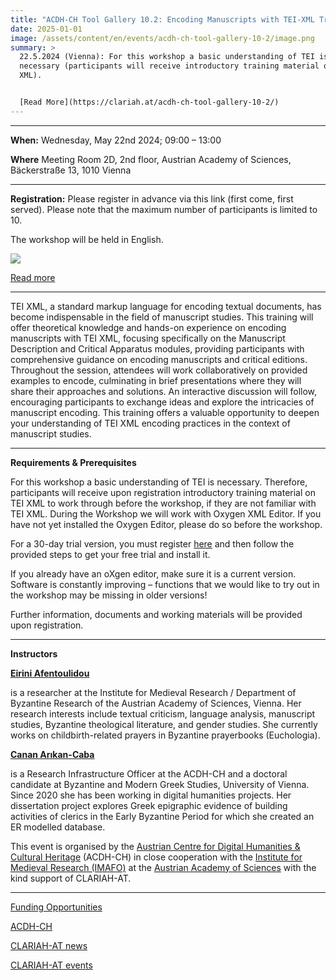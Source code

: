 ```yaml
---
title: "ACDH-CH Tool Gallery 10.2: Encoding Manuscripts with TEI-XML Training"
date: 2025-01-01
image: /assets/content/en/events/acdh-ch-tool-gallery-10-2/image.png
summary: >
  22.5.2024 (Vienna): For this workshop a basic understanding of TEI is
  necessary (participants will receive introductory training material on TEI
  XML).


  [Read More](https://clariah.at/acdh-ch-tool-gallery-10-2/)
---
```


***

**When:** Wednesday, May 22nd 2024; 09:00 – 13:00

**Where** Meeting Room 2D, 2nd floor, Austrian Academy of Sciences, Bäckerstraße 13, 1010 Vienna

***

**Registration:** Please register in advance via this link (first come, first served). Please note that the maximum number of participants is limited to 10.

The workshop will be held in English.

![](/assets/content/en/events/acdh-ch-tool-gallery-10-2/Funding-Transkribus-EN-final-V2.0-1024x576.png)

[Read more](https://clariah.at/funding-opportunities-for-junior-researcher/)

***

TEI XML, a standard markup language for encoding textual documents, has become indispensable in the field of manuscript studies. This training will offer theoretical knowledge and hands-on experience on encoding manuscripts with TEI XML, focusing specifically on the Manuscript Description and Critical Apparatus modules, providing participants with comprehensive guidance on encoding manuscripts and critical editions. Throughout the session, attendees will work collaboratively on provided examples to encode, culminating in brief presentations where they will share their approaches and solutions. An interactive discussion will follow, encouraging participants to exchange ideas and explore the intricacies of manuscript encoding. This training offers a valuable opportunity to deepen your understanding of TEI XML encoding practices in the context of manuscript studies.

***

**Requirements & Prerequisites**

For this workshop a basic understanding of TEI is necessary. Therefore, participants will receive upon registration introductory training material on TEI XML to work through before the workshop, if they are not familiar with TEI XML. During the Workshop we will work with Oxygen XML Editor. If you have not yet installed the Oxygen Editor, please do so before the workshop.

For a 30-day trial version, you must register [here](https://www.oxygenxml.com/oxygen_feedback_enterprise/try_it.html) and then follow the provided steps to get your free trial and install it.

If you already have an oXgen editor, make sure it is a current version. Software is constantly improving – functions that we would like to try out in the workshop may be missing in older versions!

Further information, documents and working materials will be provided upon registration.

***

**Instructors**

[**Eirini Afentoulidou**](https://www.oeaw.ac.at/acdh/events/event-series/%7B$BASE%7D/#)

is a researcher at the Institute for Medieval Research / Department of Byzantine Research of the Austrian Academy of Sciences, Vienna. Her research interests include textual criticism, language analysis, manuscript studies, Byzantine theological literature, and gender studies. She currently works on childbirth-related prayers in Byzantine prayerbooks (Euchologia).

[**Canan Arıkan-Caba**](https://www.oeaw.ac.at/acdh/events/event-series/%7B$BASE%7D/#)

is a Research Infrastructure Officer at the ACDH-CH and a doctoral candidate at Byzantine and Modern Greek Studies, University of Vienna. Since 2020 she has been working in digital humanities projects. Her dissertation project explores Greek epigraphic evidence of building activities of clerics in the Early Byzantine Period for which she created an ER modelled database.

This event is organised by the [Austrian Centre for Digital Humanities & Cultural Heritage](https://www.oeaw.ac.at/acdh/events/event-series/acdh-ch-tool-gallery-102) (ACDH-CH) in close cooperation with the [Institute for Medieval Research (IMAFO)](https://www.oeaw.ac.at/en/imafo/home) at the [Austrian Academy of Sciences](https://clariah.at/consortium-austrian-academy-of-sciences/) with the kind support of CLARIAH-AT.

***

[Funding Opportunities](https://clariah.at/funding-opportunities-for-junior-researcher/)

[ACDH-CH](https://www.oeaw.ac.at/acdh/)

[CLARIAH-AT news](https://clariah.at/news/)

[CLARIAH-AT events](https://clariah.at/events/)
